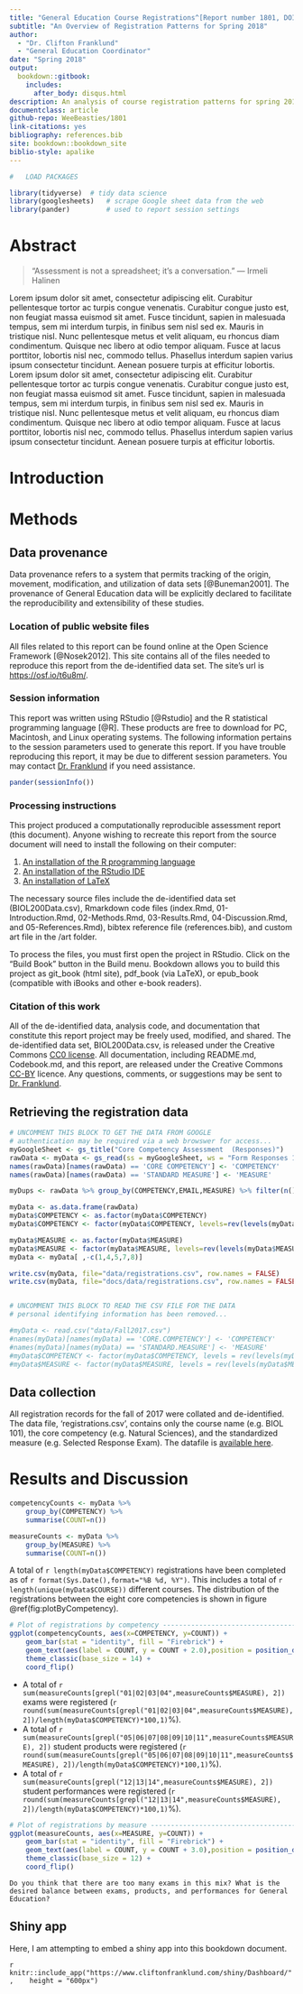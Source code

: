 ```yaml
--- 
title: "General Education Course Registrations^[Report number 1801, DOI [10.17605/OSF.IO/MRJBD](https://doi.org/10.17605/OSF.IO/MRJBD)]"
subtitle: "An Overview of Registration Patterns for Spring 2018"
author: 
  - "Dr. Clifton Franklund"
  - "General Education Coordinator"
date: "Spring 2018"
output: 
  bookdown::gitbook:
    includes:
      after_body: disqus.html
description: An analysis of course registration patterns for spring 2018. This report may be used to evaluate the overall participation of units in assessment and the distribution of assessment methods.
documentclass: article
github-repo: WeeBeasties/1801
link-citations: yes
bibliography: references.bib
site: bookdown::bookdown_site
biblio-style: apalike
---
```

\addtolength{\headheight}{0.7cm}
\thispagestyle{fancyplain}
\lhead{\includegraphics[height=0.5cm]{art/logo.png}}
\rhead{}
\renewcommand{\headrulewidth}{0pt}

```R

#	LOAD PACKAGES

library(tidyverse)	# tidy data science
library(googlesheets)   # scrape Google sheet data from the web
library(pander)         # used to report session settings
```


# Abstract {#abstract -}
> "Assessment is not a spreadsheet; it's a conversation."
> --- Irmeli Halinen

Lorem ipsum dolor sit amet, consectetur adipiscing elit. Curabitur pellentesque tortor ac turpis congue venenatis. Curabitur congue justo est, non feugiat massa euismod sit amet. Fusce tincidunt, sapien in malesuada tempus, sem mi interdum turpis, in finibus sem nisl sed ex. Mauris in tristique nisl. Nunc pellentesque metus et velit aliquam, eu rhoncus diam condimentum. Quisque nec libero at odio tempor aliquam. Fusce at lacus porttitor, lobortis nisl nec, commodo tellus. Phasellus interdum sapien varius ipsum consectetur tincidunt. Aenean posuere turpis at efficitur lobortis. Lorem ipsum dolor sit amet, consectetur adipiscing elit. Curabitur pellentesque tortor ac turpis congue venenatis. Curabitur congue justo est, non feugiat massa euismod sit amet. Fusce tincidunt, sapien in malesuada tempus, sem mi interdum turpis, in finibus sem nisl sed ex. Mauris in tristique nisl. Nunc pellentesque metus et velit aliquam, eu rhoncus diam condimentum. Quisque nec libero at odio tempor aliquam. Fusce at lacus porttitor, lobortis nisl nec, commodo tellus. Phasellus interdum sapien varius ipsum consectetur tincidunt. Aenean posuere turpis at efficitur lobortis. 

# Introduction {#introduction -}


# Methods {#methods -}

## Data provenance {-}
Data provenance refers to a system that permits tracking of the origin, movement, modification, and utilization of data sets [@Buneman2001]. The provenance of General Education data will be explicitly declared to facilitate the reproducibility and extensibility of these studies.

### Location of public website files {-}
All files related to this report can be found online at the Open Science Framework [@Nosek2012]. This site contains all of the files needed to reproduce this report from the de-identified data set. The site's url is [https://osf.io/t6u8m/](https://osf.io/t6u8m/).

### Session information {-}
This report was written using RStudio [@Rstudio] and the R statistical programming language [@R]. These products are free to download for PC, Macintosh, and Linux operating systems. The following information pertains to the session parameters used to generate this report. If you have trouble reproducing this report, it may be due to different session parameters. You may contact [Dr. Franklund](mailto:CliftonFranklund@ferris.edu) if you need assistance.

```R
pander(sessionInfo())
```

### Processing instructions {-}
This project produced a computationally reproducible assessment report (this document). Anyone wishing to recreate this report from the source document will need to install the following on their computer:

1. [An installation of the R programming language](https://www.r-project.org)
2. [An installation of the RStudio IDE](https://www.rstudio.com/products/rstudio/download3/)
3. [An installation of LaTeX](https://www.latex-project.org/get/)

The necessary source files include the de-identified data set (BIOL200Data.csv), Rmarkdown code files (index.Rmd, 01-Introduction.Rmd, 02-Methods.Rmd, 03-Results.Rmd, 04-Discussion.Rmd, and 05-References.Rmd), bibtex reference file (references.bib), and custom art file in the /art folder.

To process the files, you must first open the project in RStudio. Click on the "Build Book" button in the Build menu. Bookdown allows you to build this project as git_book (html site), pdf_book (via LaTeX), or epub_book (compatible with iBooks and other e-book readers).

### Citation of this work {-}
All of the de-identified data, analysis code, and documentation that constitute this report project may be freely used, modified, and shared. The de-identified data set, BIOL200Data.csv, is released under the Creative Commons [CC0 license](https://creativecommons.org/publicdomain/zero/1.0/). All documentation, including README.md, Codebook.md, and this report, are released under the Creative Commons [CC-BY](https://creativecommons.org/licenses/by/4.0/) licence. Any questions, comments, or suggestions may be sent to [Dr. Franklund](mailto:CliftonFranklund@ferris.edu).

## Retrieving the registration data {#googlesheets -}  
```R
# UNCOMMENT THIS BLOCK TO GET THE DATA FROM GOOGLE
# authentication may be required via a web browswer for access...
myGoogleSheet <- gs_title("Core Competency Assessment  (Responses)")
rawData <- myData <- gs_read(ss = myGoogleSheet, ws = "Form Responses 1")
names(rawData)[names(rawData) == 'CORE COMPETENCY'] <- 'COMPETENCY'
names(rawData)[names(rawData) == 'STANDARD MEASURE'] <- 'MEASURE'

myDups <- rawData %>% group_by(COMPETENCY,EMAIL,MEASURE) %>% filter(n()>1) %>% arrange(EMAIL,MEASURE,COMPETENCY,COURSE)

myData <- as.data.frame(rawData)
myData$COMPETENCY <- as.factor(myData$COMPETENCY)
myData$COMPETENCY <- factor(myData$COMPETENCY, levels=rev(levels(myData$COMPETENCY)))

myData$MEASURE <- as.factor(myData$MEASURE)
myData$MEASURE <- factor(myData$MEASURE, levels=rev(levels(myData$MEASURE)))
myData <- myData[ ,-c(1,4,5,7,8)]

write.csv(myData, file="data/registrations.csv", row.names = FALSE)
write.csv(myData, file="docs/data/registrations.csv", row.names = FALSE)


# UNCOMMENT THIS BLOCK TO READ THE CSV FILE FOR THE DATA
# personal identifying information has been removed...

#myData <- read.csv("data/Fall2017.csv")
#names(myData)[names(myData) == 'CORE.COMPETENCY'] <- 'COMPETENCY'
#names(myData)[names(myData) == 'STANDARD.MEASURE'] <- 'MEASURE'
#myData$COMPETENCY <- factor(myData$COMPETENCY, levels = rev(levels(myData$COMPETENCY))) 
#myData$MEASURE <- factor(myData$MEASURE, levels = rev(levels(myData$MEASURE)))

```

## Data collection {#data -}
All registration records for the fall of 2017 were collated and de-identified. The data file, 'registrations.csv', contains only the course name (e.g. BIOL 101), the core competency (e.g. Natural Sciences), and the standardized measure (e.g. Selected Response Exam). The datafile is [available here](data/registrations.csv).

# Results and Discussion {#results -}  
```R
competencyCounts <- myData %>%
	group_by(COMPETENCY) %>%
	summarise(COUNT=n())

measureCounts <- myData %>%
	group_by(MEASURE) %>%
	summarise(COUNT=n())
```
 
A total of `r length(myData$COMPETENCY)` registrations have been completed as of `r format(Sys.Date(),format="%B %d, %Y")`. This includes a total of `r length(unique(myData$COURSE))` different courses. The distribution of the registrations between the eight core competencies is shown in figure \@ref(fig:plotByCompetency).

```r
# Plot of registrations by competency -------------------------------------
ggplot(competencyCounts, aes(x=COMPETENCY, y=COUNT)) +
	geom_bar(stat = "identity", fill = "Firebrick") +
	geom_text(aes(label = COUNT, y = COUNT + 2.0),position = position_dodge(0), vjust = 0.5) +
	theme_classic(base_size = 14) +
	coord_flip()
```

- A total of `r sum(measureCounts[grepl("01|02|03|04",measureCounts$MEASURE), 2])` exams were registered (`r round(sum(measureCounts[grepl("01|02|03|04",measureCounts$MEASURE), 2])/length(myData$COMPETENCY)*100,1)`%).  
- A total of `r sum(measureCounts[grepl("05|06|07|08|09|10|11",measureCounts$MEASURE), 2])` student products were registered (`r round(sum(measureCounts[grepl("05|06|07|08|09|10|11",measureCounts$MEASURE), 2])/length(myData$COMPETENCY)*100,1)`%).  
- A total of `r sum(measureCounts[grepl("12|13|14",measureCounts$MEASURE), 2])` student performances were registered (`r round(sum(measureCounts[grepl("12|13|14",measureCounts$MEASURE), 2])/length(myData$COMPETENCY)*100,1)`%).  

```r
# Plot of registrations by measure ----------------------------------------
ggplot(measureCounts, aes(x=MEASURE, y=COUNT)) +
	geom_bar(stat = "identity", fill = "Firebrick") +
	geom_text(aes(label = COUNT, y = COUNT + 3.0),position = position_dodge(0), vjust = 0.5) +
	theme_classic(base_size = 12) +
	coord_flip()
```

```block
Do you think that there are too many exams in this mix? What is the desired balance between exams, products, and performances for General Education?
```

## Shiny app  

Here, I am attempting to embed a shiny app into this bookdown document.

`r knitr::include_app("https://www.cliftonfranklund.com/shiny/Dashboard/", 
  height = "600px")`



